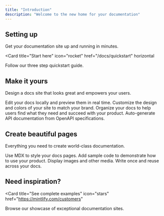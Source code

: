 ```yaml
---
title: "Introduction"
description: "Welcome to the new home for your documentation"
---
```


## Setting up

Get your documentation site up and running in minutes.

<Card
  title="Start here"
  icon="rocket"
  href="/docs/quickstart"
  horizontal
>
  Follow our three step quickstart guide.
</Card>

## Make it yours

Design a docs site that looks great and empowers your users.

<Columns cols={2}>
  <Card
    title="Edit locally"
    icon="pen-to-square"
    href="/docs/development"
  >
    Edit your docs locally and preview them in real time.
  </Card>
  <Card
    title="Customize your site"
    icon="palette"
    href="/docs/essentials/settings"
  >
    Customize the design and colors of your site to match your brand.
  </Card>
    <Card
    title="Set up navigation"
    icon="map"
    href="/docs/essentials/navigation"
  >
    Organize your docs to help users find what they need and succeed with your product.
  </Card>
  <Card
    title="API documentation"
    icon="terminal"
    href="/docs/api-reference/introduction"
  >
    Auto-generate API documentation from OpenAPI specifications.
  </Card>
</Columns>

## Create beautiful pages

Everything you need to create world-class documentation.

<Columns cols={2}>
  <Card
    title="Write with MDX"
    icon="pen-fancy"
    href="/docs/essentials/markdown"
  >
    Use MDX to style your docs pages.
  </Card>
  <Card
    title="Code samples"
    icon="code"
    href="/docs/essentials/code"
  >
    Add sample code to demonstrate how to use your product.
  </Card>
  <Card
    title="Images"
    icon="image"
    href="/docs/essentials/images"
  >
    Display images and other media.
  </Card>
  <Card
    title="Reusable snippets"
    icon="recycle"
    href="/docs/essentials/reusable-snippets"
  >
    Write once and reuse across your docs.
  </Card>
</Columns>

## Need inspiration?

<Card
  title="See complete examples"
  icon="stars"
  href="https://mintlify.com/customers"
>
  Browse our showcase of exceptional documentation sites.
</Card>
